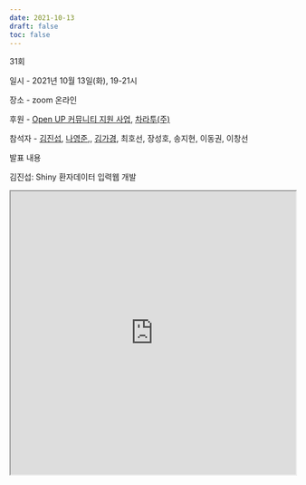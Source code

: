 ```yaml
---
date: 2021-10-13
draft: false
toc: false
---
```


31회

일시 - 2021년 10월 13일(화), 19-21시

장소 - zoom 온라인

후원 - [Open UP 커뮤니티 지원 사업](https://www.oss.kr/community_support_cm/show/2de472f0-6a84-4d5c-90f1-142231938d17?page=2), [차라투(주)](https://www.zarathu.com/)  

참석자 - [김진섭](https://github.com/jinseob2kim),  [나영준](https://github.com/YoungjunNa),, [김가경](https://github.com/irobii), 최호선, 장성호, 송지현, 이동권, 이창선

발표 내용

김진섭: Shiny 환자데이터 입력웹 개발

<iframe width = '100%' height ='500px' class = 'slide-deck' src = 'https://zarathucorp.github.io/eCRF-SMCcath/shinykorea2/#1'></iframe>